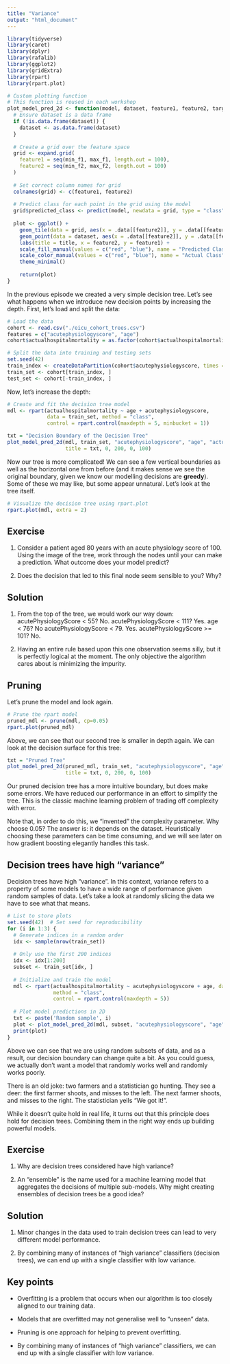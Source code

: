```yaml
---
title: "Variance"
output: "html_document"
---
```


```r
library(tidyverse)
library(caret)
library(dplyr)
library(rafalib)
library(ggplot2)
library(gridExtra)
library(rpart)
library(rpart.plot)
```

```r
# Custom plotting function
# This function is reused in each workshop
plot_model_pred_2d <- function(model, dataset, feature1, feature2, target, title, min_f1, max_f1, min_f2, max_f2) {
  # Ensure dataset is a data frame
  if (!is.data.frame(dataset)) {
    dataset <- as.data.frame(dataset)
  }
  
  # Create a grid over the feature space
  grid <- expand.grid(
    feature1 = seq(min_f1, max_f1, length.out = 100),
    feature2 = seq(min_f2, max_f2, length.out = 100)
  )
  
  # Set correct column names for grid
  colnames(grid) <- c(feature1, feature2)
  
  # Predict class for each point in the grid using the model
  grid$predicted_class <- predict(model, newdata = grid, type = "class")
  
  plot <- ggplot() +
    geom_tile(data = grid, aes(x = .data[[feature2]], y = .data[[feature1]], fill = .data$predicted_class), alpha = 0.3) +
    geom_point(data = dataset, aes(x = .data[[feature2]], y = .data[[feature1]], color = .data[[target]]), size = 2) +
    labs(title = title, x = feature2, y = feature1) +
    scale_fill_manual(values = c("red", "blue"), name = "Predicted Class") +
    scale_color_manual(values = c("red", "blue"), name = "Actual Class") +
    theme_minimal()
  
    return(plot)
}
```

In the previous episode we created a very simple decision tree. Let's see what happens when we introduce new decision points by increasing the depth. First, let's load and split the data:

```r
# Load the data
cohort <- read.csv("./eicu_cohort_trees.csv")
features = c("acutephysiologyscore", "age")
cohort$actualhospitalmortality = as.factor(cohort$actualhospitalmortality)

# Split the data into training and testing sets
set.seed(42)
train_index <- createDataPartition(cohort$acutephysiologyscore, times = 1, p = 0.7, list = FALSE)
train_set <- cohort[train_index, ]
test_set <- cohort[-train_index, ]
```

Now, let's increase the depth:

```r
# Create and fit the decision tree model
mdl <- rpart(actualhospitalmortality ~ age + acutephysiologyscore,
             data = train_set, method = "class",
             control = rpart.control(maxdepth = 5, minbucket = 1))
```

```r
txt = "Decision Boundary of the Decision Tree"
plot_model_pred_2d(mdl, train_set, "acutephysiologyscore", "age", "actualhospitalmortality",
                   title = txt, 0, 200, 0, 100)
```

Now our tree is more complicated! We can see a few vertical boundaries as well as the horizontal one from before (and it makes sense we see the original boundary, given we know our modelling decisions are **greedy**). Some of these we may like, but some appear unnatural. Let's look at the tree itself.

```r
# Visualize the decision tree using rpart.plot
rpart.plot(mdl, extra = 2)
```

## Exercise

1) Consider a patient aged 80 years with an acute physiology score of 100. Using the image of the tree, work through the nodes until your can make a prediction. What outcome does your model predict?

2) Does the decision that led to this final node seem sensible to you? Why?

## Solution

1) From the top of the tree, we would work our way down:
   acutePhysiologyScore < 55? No.
   acutePhysiologyScore < 111? Yes.
   age < 76? No
   acutePhysiologyScore < 79. Yes.
   acutePhysiologyScore >= 101? No.

2) Having an entire rule based upon this one observation seems silly, but it is perfectly logical at the moment. The only objective the algorithm cares about is minimizing the impurity.

## Pruning

Let's prune the model and look again.

```r
# Prune the rpart model
pruned_mdl <- prune(mdl, cp=0.05)
rpart.plot(pruned_mdl)
```
Above, we can see that our second tree is smaller in depth again. We can look at the decision surface for this tree:

```r
txt = "Pruned Tree"
plot_model_pred_2d(pruned_mdl, train_set, "acutephysiologyscore", "age", "actualhospitalmortality",
                   title = txt, 0, 200, 0, 100)
```

Our pruned decision tree has a more intuitive boundary, but does make some errors. We have reduced our performance in an effort to simplify the tree. This is the classic machine learning problem of trading off complexity with error.

Note that, in order to do this, we "invented" the complexity parameter. Why choose 0.05? The answer is: it depends on the dataset. Heuristically choosing these parameters can be time consuming, and we will see later on how gradient boosting elegantly handles this task.

## Decision trees have high “variance”

Decision trees have high “variance”. In this context, variance refers to a property of some models to have a wide range of performance given random samples of data. Let’s take a look at randomly slicing the data we have to see what that means.

```r
# List to store plots
set.seed(42)  # Set seed for reproducibility
for (i in 1:3) {
  # Generate indices in a random order
  idx <- sample(nrow(train_set))
  
  # Only use the first 200 indices
  idx <- idx[1:200]
  subset <- train_set[idx, ]
  
  # Initialize and train the model
  mdl <- rpart(actualhospitalmortality ~ acutephysiologyscore + age, data = subset, 
               method = "class",
               control = rpart.control(maxdepth = 5))
  
  # Plot model predictions in 2D
  txt <- paste('Random sample', i)
  plot <- plot_model_pred_2d(mdl, subset, "acutephysiologyscore", "age", "actualhospitalmortality", title = txt, 0, 200, 0, 100)
  print(plot)
}


```

Above we can see that we are using random subsets of data, and as a result, our decision boundary can change quite a bit. As you could guess, we actually don’t want a model that randomly works well and randomly works poorly.

There is an old joke: two farmers and a statistician go hunting. They see a deer: the first farmer shoots, and misses to the left. The next farmer shoots, and misses to the right. The statistician yells “We got it!”.

While it doesn’t quite hold in real life, it turns out that this principle does hold for decision trees. Combining them in the right way ends up building powerful models.

## Exercise

1) Why are decision trees considered have high variance?

2) An “ensemble” is the name used for a machine learning model that aggregates the decisions of multiple sub-models. Why might creating ensembles of decision trees be a good idea?

## Solution

1) Minor changes in the data used to train decision trees can lead to very different model performance.

2) By combining many of instances of “high variance” classifiers (decision trees), we can end up with a single classifier with low variance.

## Key points

- Overfitting is a problem that occurs when our algorithm is too closely aligned to our training data.

- Models that are overfitted may not generalise well to “unseen” data.

- Pruning is one approach for helping to prevent overfitting.

- By combining many of instances of “high variance” classifiers, we can end up with a single classifier with low variance.

